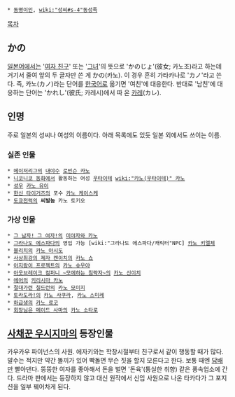  * [[동명이인]], [[wiki:"성씨#s-4"동성족]]

[[목차]]
== かの ==
[[일본어]]에서는 '[[여자 친구]]' 또는 '[[그녀]]'의 뜻으로 'かのじょ'(彼女; 카노조)라고 하는데 거기서 줄여 앞의 두 글자만 쓴 게 かの(카노). 이 경우 흔히 가타카나로 'カノ'라고 쓴다. 즉, 카노(カノ)라는 단어를 [[한국어]]로 옮기면 '여친'에 대응한다. 반대로 '남친'에 대응하는 단어는 'かれし'(彼氏; 카레시)에서 따 온 [[카레#s-2|카레]](カレ).

== 인명 ==
주로 일본의 성씨나 여성의 이름이다. 아래 목록에도 있듯 일본 외에서도 쓰이는 이름.

=== 실존 인물 ===
 * [[메이저리그]]의 [[내야수]] [[로빈슨 카노]]
 * [[니코니코 동화]]에서 활동하는 여성 [[우타이테]] [[wiki:"카노(우타이테)" 카노]]
 * [[성우]] [[카노 유이]]
 * [[한신 타이거즈]]의 포수 [[카노 케이스케]]
 * [[도쿄전력]]의 '''씨발놈''' 카노 토키오
=== 가상 인물 ===
 * [[그 남자! 그 여자!]]의 [[미야자와 카노]]
 * [[그라나도 에스파다]]의 영입 가능 [wiki:"그라나도 에스파다/캐릭터"NPC] [[카노 키엘체]]
 * [[블리치]]의 [[카노 아시도]]
 * [[사상최강의 제자 켄이치]]의 [[카노 쇼]]
 * [[아지랑이 프로젝트]]의 [[카노 슈우야]]
 * [[아웃브레이크 컴퍼니 ~모에하는 침략자~]]의 [[카노 신이치]]
 * [[에어]]의 [[키리시마 카노]]
 * [[절대가련 칠드런]]의 [[카노 모미지]]
 * [[토라도라!]]의 [[카노 사쿠라]], [[카노 스미레]]
 * [[하급생]]의 [[카노 료코]]
 * [[회장님은 메이드 사마]]의 [[카노 소타로]]

== [[사채꾼 우시지마]]의 등장인물 ==
카우카우 파이넌스의 사원. 에자키와는 학창시절부터 친구로서 같이 행동할 때가 많다. 말수는 적지만 약간 똘끼가 있어 빡돌면 무슨 짓을 할지 모른다고 한다. 보통 때엔 [[담배]]만 빨아댄다. 뚱뚱한 여자를 좋아해서 돈을 벌면 '돈육'(퉁실한 취향) 같은 풍속업소에 간다. 드라마 판에서는 등장하지 않고 대신 원작에서 신입 사원으로 나온 타카다가 그 포지션을 일부 꿰어차게 된다.
